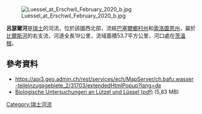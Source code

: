 {{Coord|47.43668|N|7.52642|E|display=title}}

[[Image:Luessel_at_Erschwil_February_2020_b.jpg|right]]

'''呂瑟爾河'''是[[瑞士|瑞士]]的河流，位於該國西北部，流經[[巴塞爾鄉村州|巴塞爾鄉村州]]和[[索洛圖恩州|索洛圖恩州]]，屬於[[比爾斯河|比爾斯河]]的右支流，河道全長19公里，流域面積53.7平方公里，河口處在[[茨溫根|茨溫根]]。

==參考資料==
* https://api3.geo.admin.ch/rest/services/ech/MapServer/ch.bafu.wasser-teileinzugsgebiete_2/31703/extendedHtmlPopup?lang=de{{Wayback|url=https://api3.geo.admin.ch/rest/services/ech/MapServer/ch.bafu.wasser-teileinzugsgebiete_2/31703/extendedHtmlPopup?lang=de |date=20170811060141 }}
*[http://www.baselland.ch/fileadmin/baselland/files/docs/bud/aue/gewaesser/publ/pdf/luezel.luessel_makrozoobenthos.pdf Biologische Untersuchungen an Lützel und Lüssel (pdf)] (5,83 MB)


{{Switzerland-geo-stub}}
[[Category:瑞士河流|Category:瑞士河流]]